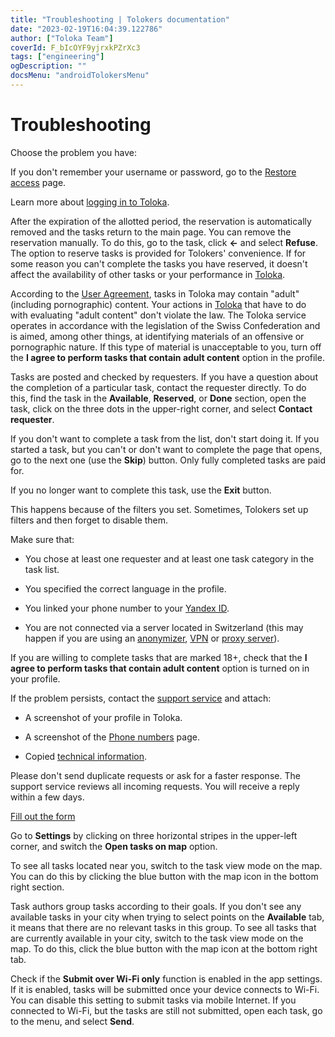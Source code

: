 ```yaml
---
title: "Troubleshooting | Tolokers documentation"
date: "2023-02-19T16:04:39.122786"
author: ["Toloka Team"]
coverId: F_bIcOYF9yjrxkPZrXc3
tags: ["engineering"]
ogDescription: ""
docsMenu: "androidTolokersMenu"
---
```



# Troubleshooting

Choose the problem you have:

<Cut title="Problem with registration or login">

<TroubleshootingContent1/>

<Cut title="I don't remember my username or password">

If you don't remember your username or password, go to the [Restore access](https://passport.yandex.com/passport?mode=restore) page.

Learn more about [logging in to Toloka](./auth#registered).

</Cut>

<TroubleshootingContent2/>

</Cut>

<TroubleshootingContent12/>

<Cut title="Questions about tasks">

<TroubleshootingContent13/>

<Cut title="How do I remove a reservation from a task?">

After the expiration of the allotted period, the reservation is automatically removed and the tasks return to the main page. You can remove the reservation manually. To do this, go to the task, click **←** and select **Refuse**. The option to reserve tasks is provided for Tolokers' convenience. If for some reason you can't complete the tasks you have reserved, it doesn't affect the availability of other tasks or your performance in [Toloka](http://toloka.yandex.com/).

</Cut>

<Cut title="Questions about the content of tasks">

<Cut title="The task contains adult content">

According to the [User Agreement](https://toloka.ai/tolokers/legal/user-agreement/), tasks in Toloka may contain "adult" (including pornographic) content. Your actions in [Toloka](http://toloka.yandex.com/) that have to do with evaluating "adult content" don't violate the law. The Toloka service operates in accordance with the legislation of the Swiss Confederation and is aimed, among other things, at identifying materials of an offensive or pornographic nature. If this type of material is unacceptable to you, turn off the **I agree to perform tasks that contain adult content** option in the profile.

</Cut>

<TroubleshootingContent3/>

</Cut>

<Cut title="Questions about a particular task">

Tasks are posted and checked by requesters. If you have a question about the completion of a particular task, contact the requester directly. To do this, find the task in the **Available**, **Reserved**, or **Done** section, open the task, click on the three dots in the upper-right corner, and select **Contact requester**.

<TroubleshootingContent4/>

</Cut>

<TroubleshootingContent14/>

<Cut title="What should I do if I received a task that I do not want to complete?">

If you don't want to complete a task from the list, don't start doing it. If you started a task, but you can't or don't want to complete the page that opens, go to the next one (use the **Skip**) button. Only fully completed tasks are paid for.

If you no longer want to complete this task, use the **Exit** button.

</Cut>

<TroubleshootingContent5/>

<Cut title="There are no tasks in the list">

This happens because of the filters you set. Sometimes, Tolokers set up filters and then forget to disable them.

Make sure that:

- You chose at least one requester and at least one task category in the task list.

- You specified the correct language in the profile.

- You linked your phone number to your [Yandex ID](https://passport.yandex.com/profile/phones).

- You are not connected via a server located in Switzerland (this may happen if you are using an [anonymizer](https://en.wikipedia.org/wiki/Anonymizer), [VPN](https://en.wikipedia.org/wiki/Virtual_private_network) or [proxy server](https://en.wikipedia.org/wiki/Proxy_server)).

<Note mode="note" title="Note">

If you are willing to complete tasks that are marked 18+, check that the **I agree to perform tasks that contain adult content** option is turned on in your profile.

</Note>

If the problem persists, contact the [support service](./support#contact) and attach:

- A screenshot of your profile in Toloka.

- A screenshot of the [Phone numbers](https://passport.yandex.com/profile/phones) page.

- Copied [technical information](https://yandex.com/internet/).

<Note mode="note" title="Note">

Please don't send duplicate requests or ask for a faster response. The support service reviews all incoming requests. You will receive a reply within a few days.

</Note>

[Fill out the form](./support#contact)

</Cut>

<TroubleshootingContent6/>

</Cut>

<Cut title="Questions about the mobile app">

<TroubleshootingContent7/>

<Cut title="How do I change the type of walk-home tasks?">

Go to **Settings** by clicking on three horizontal stripes in the upper-left corner, and switch the **Open tasks on map** option.

</Cut>

<Cut title="How can I see all tasks that are near me on the map?">

To see all tasks located near you, switch to the task view mode on the map. You can do this by clicking the blue button with the map icon in the bottom right section.

</Cut>

<TroubleshootingContent8/>

</Cut>

<Cut title="Technical issues">

<TroubleshootingContent9/>

<Cut title="I open the task, but there are no points on the map">

Task authors group tasks according to their goals. If you don't see any available tasks in your city when trying to select points on the **Available** tab, it means that there are no relevant tasks in this group. To see all tasks that are currently available in your city, switch to the task view mode on the map. To do this, click the blue button with the map icon at the bottom right tab.

</Cut>

<Cut title="After I click “Submit”, the task remains in “Completed”">

Check if the **Submit over Wi-Fi only** function is enabled in the app settings. If it is enabled, tasks will be submitted once your device connects to Wi-Fi. You can disable this setting to submit tasks via mobile Internet. If you connected to Wi-Fi, but the tasks are still not submitted, open each task, go to the menu, and select **Send**.

</Cut>

<TroubleshootingContent10/>

</Cut>

<TroubleshootingContent11/>
